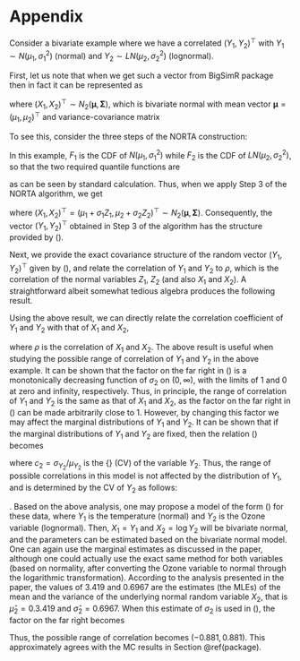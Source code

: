 # Appendix {.unnumbered #appendix}

\noindent Consider a bivariate example where we have a correlated $(Y_1, Y_2)^\top$ with $Y_1\sim N(\mu_1, \sigma_1^2)$ (normal) and $Y_2\sim LN(\mu_2, \sigma_2^2)$ (lognormal). 

\vspace{0.1in}

\noindent First, let us note that when we get such a vector from BigSimR package then in fact it can be represented as 

\begin{equation}
\label{kram1}
(Y_1, Y_2)^\top \stackrel{d}{=} \left(X_1, e^{X_2}\right)^\top
\end{equation}

where $(X_1, X_2)^\top \sim N_2(\boldsymbol \mu, \boldsymbol \Sigma)$, which is bivariate normal with mean vector $\boldsymbol \mu = (\mu_1, \mu_2)^\top$ and variance-covariance matrix 

\begin{equation}
\label{kram2}
\boldsymbol \Sigma = 
\left[
\begin{array}{cc}
\sigma_1^2 & \rho \sigma_1\sigma_2\\
\rho \sigma_1\sigma_2 & \sigma_2^2
\end{array}
\right].
\end{equation}

To see this, consider the three steps of the NORTA construction:

\begin{enumerate}

\item Generate $(Z_1, Z_2)^\top \sim N_2(\boldsymbol 0, \boldsymbol R)$, where 

\begin{equation}
\label{kram3}
\boldsymbol R = 
\left[
\begin{array}{cc}
1 & \rho \\
\rho & 1
\end{array}
\right].
\end{equation}


\item Transform $(Z_1, Z_2)^\top$ to $(U_1, U_2)^\top$ viz. $U_i =\Phi(Z_i)$,  $i=1,2$, where $\Phi(\cdot)$ is the standard normal CDF. 

\item Return $(Y_1, Y_2)^\top$, where $Y_i=F_i^{-1}(U_i)$, $i=1,2$, where $F_i(\cdot)$ is the CDF of $Y_i$ and $F_i^{-1}(\cdot)$ is its inverse (the quantile function). 

\end{enumerate}

In this example, $F_1$ is the CDF of $N(\mu_1, \sigma_1^2)$ while $F_2$ is the CDF of $LN(\mu_2, \sigma_2^2)$, so that the two required quantile functions are 

\begin{equation}
\label{kram4}
F_1^{-1}(u) = \mu_1+\sigma_1 \Phi^{-1}(u)\,\,\, \mbox{and} \,\,\, F_2^{-1}(u) = e^{\mu_2+\sigma_2 \Phi^{-1}(u)}, 
\end{equation}

as can be seen by standard calculation. Thus, when we apply Step 3 of the NORTA algorithm, we get 

\begin{equation}
\label{kram5}
F_1^{-1}(U_1) = \mu_1+\sigma_1 \Phi^{-1}(\Phi(Z_1)) =  \mu_1+\sigma_1 Z_1 \,\,\, \mbox{and} \,\,\, F_2^{-1}(U_2) = e^{\mu_2+\sigma_2 \Phi^{-1}(\Phi(Z_2))} = e^{\mu_2+\sigma_2 Z_2}, 
\end{equation}

where $(X_1, X_2)^\top =  (\mu_1+\sigma_1 Z_1, \mu_2+\sigma_2 Z_2)^\top \sim N_2(\boldsymbol \mu, \boldsymbol \Sigma)$. Consequently, the vector $(Y_1, Y_2)^\top$ obtained in Step 3 of the algorithm has the structure provided by (\ref{kram1}). 

\vspace{0.1in}

\noindent Next, we provide the exact covariance structure of the random vector $(Y_1, Y_2)^\top$ given by (\ref{kram1}), and relate the correlation of $Y_1$ and $Y_2$ to $\rho$, which is the correlation of the normal variables $Z_1$, $Z_2$ (and also $X_1$ and $X_2$). A straightforward albeit somewhat tedious algebra produces the following result. 


\begin{lemma}
Let ${\bf Y} = (Y_1, Y_2)^\top$ admit the stochastic representation (\ref{kram1}), where ${\bf X} = (X_1, X_2)^\top \sim N_2(\boldsymbol \mu, \boldsymbol \Sigma)$ with $\boldsymbol \mu$ and $\boldsymbol \Sigma$ as above. Then the mean vector and the variance-covariance matrix of ${\bf Y}$ are given by 

\begin{equation}
\label{kram6}
\boldsymbol \mu_{{\bf Y}} = \left(\mu_1, e^{\mu_2+\sigma_2^2/2}\right)^\top
\end{equation}

and 

\begin{equation}
\label{kram7}
\boldsymbol \Sigma = 
\left[
\begin{array}{cc}
\sigma_1^2 & \rho \sigma_1\sigma_2  e^{\mu_2+\sigma_2^2/2}  \\
\rho \sigma_1\sigma_2 e^{\mu_2+\sigma_2^2/2} & \left[ e^{\mu_2+\sigma_2^2/2}\right]^2 \left[e^{\sigma_2^2} -1 \right],
\end{array}
\right].
\end{equation}

respectively. 
\end{lemma}


\begin{proof}
The values of the means and the variances are obtained immediately from normal marginal distribution of $Y_1$ and lognormal marginal distribution of $Y_2$. It remains to establish the covariance of $Y_1$ and $Y_2$, 

\begin{equation}
\label{covy1y2}
\mbox{Cov}(Y_1, Y_2) = \mathbb E(Y_1 Y_2) - \mathbb E(Y_1)\mathbb E(Y_2), 
\end{equation}

and in particular the first expectation on the right-hand-side above. By using the tower property of expectations, the latter expectation can be expressed as 

\begin{equation}
\label{kre1}
\mathbb E(Y_1 Y_2)  =  \mathbb E\left(X_1 e^{X_2}\right)  =  \mathbb E \left\{ \mathbb E \left(X_1 e^{X_2} | X_1 \right) \right\} = \mathbb E \left\{ X_1 \mathbb E \left(e^{X_2} | X_1 \right) \right\}.
\end{equation}

Further, by using the fact that the conditional distribution of $X_2$ given $X_1=x_1$ is normal with mean $\mathbb E(X_2|X_1=x_1) = \mu_2+\rho\sigma_2(x_1-\mu_1)/\sigma_1$ and variance $\sigma_2^2(1-\rho^2)$, one can relate the inner expectation on the far right in (\ref{kre1}) to the moment generating function $M(t)$ of this conditional distribution evaluated at $t=1$, leading to 

\begin{equation}
\label{kre2}
E \left(e^{X_2} | X_1 \right) = e^{ \mu_2+\rho\sigma_2(x_1-\mu_1)/\sigma_1 + \sigma_2^2(1-\rho^2)/2},
\end{equation}

so that 

\begin{equation}
\label{kre3}
\mathbb E(Y_1 Y_2)  =  e^{ \mu_2+ \frac{1}{2} \sigma_2^2(1-\rho^2)} \mathbb E \left\{ X_1 e^{ \rho\frac{\sigma_2}{\sigma_1} (X_1-\mu_1)} \right\}.
\end{equation}

Since $X_1$ is normal with mean $\mu_1$ and variance $\sigma_1^2$, the expectation in (\ref{kre3}) becomes 

\begin{equation}
\label{kre4}
\mathbb E \left\{ X_1 e^{ \rho\frac{\sigma_2}{\sigma_1} (X_1-\mu_1)} \right\} = \int_{-\infty}^\infty x_1 e^{ \rho\frac{\sigma_2}{\sigma_1} (x_1-\mu_1)} \frac{1}{\sqrt{2\pi}\sigma_1} e^{-\frac{1}{2\sigma_1^2}(x_1-\mu_1)^2}.
\end{equation}

Upon substituting $u=x_1-\mu_1$, followed by some algebra, we arrive at 

\begin{equation}
\label{kre5}
\mathbb E \left\{ X_1 e^{ \rho\frac{\sigma_2}{\sigma_1} (X_1-\mu_1)} \right\} = e^{\frac{1}{2}\sigma_2^2\rho^2} \int_{-\infty}^\infty (u+\mu_1)  \frac{1}{\sqrt{2\pi}\sigma_1} e^{-\frac{1}{2\sigma_1^2}(u-\rho\sigma_1\sigma_2)^2}.
\end{equation}

Since the integral in (\ref{kre5}) is the expectation $\mathbb E(X+\mu_1)$, where $X$ is normal with mean $\rho\sigma_1\sigma_2$ and variance $\sigma_1^2$, we conclude that 

\begin{equation}
\label{kre6}
\mathbb E \left\{ X_1 e^{ \rho\frac{\sigma_2}{\sigma_1} (X_1-\mu_1)} \right\} = e^{\frac{1}{2}\sigma_2^2\rho^2} (\rho\sigma_1\sigma_2 +\mu_1),
\end{equation}

which, in view of (\ref{kre3}), leads to 

\begin{equation}
\label{kre7}
\mathbb E (Y_1Y_2) = e^{\mu_2 + \frac{1}{2}\sigma_2^2} (\rho\sigma_1\sigma_2 +\mu_1).
\end{equation}

Finally, (\ref{covy1y2}), along with the expressions for the means of $Y_1$ and $Y_2$, produce the covariance of $Y_1$ and $Y_2$:

\begin{equation}
\label{kre8}
\mbox{Cov}(Y_1, Y_2) = e^{\mu_2 + \frac{1}{2}\sigma_2^2} (\rho\sigma_1\sigma_2 +\mu_1) - \mu_1 e^{\mu_2 + \frac{1}{2}\sigma_2^2} = \rho\sigma_1\sigma_2 e^{\mu_2 + \frac{1}{2}\sigma_2^2}.
\end{equation}

This concludes the proof
\end{proof}

Using the above result, we can directly relate the correlation coefficient of $Y_1$ and $Y_2$ with that of $X_1$ and $X_2$, 

\begin{equation}
\label{kram8}
\rho_{Y_1, Y_2} = \rho \frac{\sigma_2}{\sqrt{e^{\sigma_2^2} -1}},
\end{equation}

where $\rho$ is the correlation of $X_1$ and $X_2$. The above result is useful when studying the possible range of correlation of $Y_1$ and $Y_2$ in the above example. It can be shown that the factor on the far right in (\ref{kram8}) is a monotonically decreasing function of $\sigma_2$ on $(0,\infty)$, with the limits of 1 and 0 at zero and infinity, respectively. Thus, in principle, the range of correlation of $Y_1$ and $Y_2$ is the same as that of $X_1$ and $X_2$, as the factor on the far right in (\ref{kram8}) can be made arbitrarily close to 1. However, by changing this factor we may affect the marginal distributions of $Y_1$ and $Y_2$. It can be shown that if the marginal distributions of $Y_1$ and $Y_2$ are fixed, then the relation (\ref{kram8}) becomes 

\begin{equation}
\label{kram9}
\rho_{Y_1, Y_2} = \rho \sqrt{\frac{\log(1+c_2^2)}{c_2^2}},
\end{equation}

where $c_2=\sigma_{Y_2}/\mu_{Y_2}$ is the {\it coefficient of variation} (CV) of the variable $Y_2$. Thus, the range of possible correlations in this model is not affected by the distribution of $Y_1$, and is determined by the CV of $Y_2$ as follows:

\begin{equation}
\label{kram10}
- \sqrt{\frac{\log(1+c_2^2)}{c_2^2}} \leq \rho_{Y_1, Y_2} \leq \sqrt{\frac{\log(1+c_2^2)}{c_2^2}}. 
\end{equation}

 
 \vspace{0.1in}
 
 \noindent {\bf Further notes on the basic example in Section 4.1}. Based on the above analysis, one may propose a model of the form (\ref{kram1}) for these data, where $Y_1$ is the temperature (normal) and $Y_2$ is the Ozone variable (lognormal). Then, $X_1=Y_1$ and $X_2=\log Y_2$ will be bivariate normal, and the parameters can be estimated  based on the bivariate normal model. One can again use the marginal estimates as discussed in the paper, although one could actually use the exact same method for both variables (based on normality, after converting the Ozone variable to normal through the logarithmic transformation). According to the analysis presented in the paper, the values of 3.419 and 0.6967 are the estimates (the MLEs) of the mean and the variance of the underlying normal random variable $X_2$, that is $\hat{\mu}_2 = 0.3.419$ and $\hat{\sigma}_2=0.6967$. When this estimate of $\sigma_2$ is used in (\ref{kram8}), the factor on the far right becomes 

\begin{equation}
\label{kram11}
\frac{\hat{\sigma}_2}{\sqrt{e^{\hat{\sigma}_2^2} -1}} = 0.881.
\end{equation}

Thus, the possible range of correlation becomes $(-0.881, 0.881)$. This approximately agrees with the MC results in Section \@ref(package).

